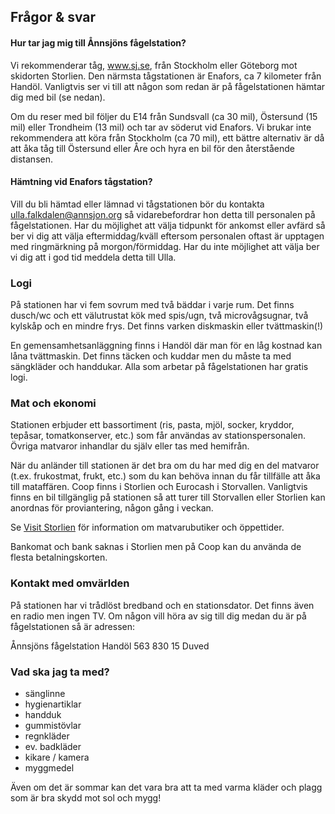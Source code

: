## Frågor & svar

#### Hur tar jag mig till Ånnsjöns fågelstation?

Vi rekommenderar tåg, www.sj.se, från Stockholm eller Göteborg mot skidorten Storlien. Den närmsta tågstationen är Enafors, ca 7 kilometer från Handöl. Vanligtvis ser vi till att någon som redan är på fågelstationen hämtar dig med bil (se nedan).

Om du reser med bil följer du E14 från Sundsvall (ca 30 mil), Östersund (15 mil) eller Trondheim (13 mil) och tar av söderut vid Enafors. Vi brukar inte rekommendera att köra från Stockholm (ca 70 mil), ett bättre alternativ är då att åka tåg till Östersund eller Åre och hyra en bil för den återstående distansen.

#### Hämtning vid Enafors tågstation?

Vill du bli hämtad eller lämnad vi tågstationen bör du kontakta ulla.falkdalen@annsjon.org så vidarebefordrar hon detta till personalen på fågelstationen. Har du möjlighet att välja tidpunkt för ankomst eller avfärd så ber vi dig att välja eftermiddag/kväll eftersom personalen oftast är upptagen med ringmärkning på morgon/förmiddag. Har du inte möjlighet att välja ber vi dig att i god tid meddela detta till Ulla.

### Logi

På stationen har vi fem sovrum med två bäddar i varje rum. Det finns dusch/wc och ett välutrustat kök med spis/ugn, två microvågsugnar, två kylskåp och en mindre frys. Det finns varken diskmaskin eller tvättmaskin(!)

En gemensamhetsanläggning finns i Handöl där man för en låg kostnad kan låna tvättmaskin. Det finns täcken och kuddar men du måste ta med sängkläder och handdukar. Alla som arbetar på fågelstationen har gratis logi.

### Mat och ekonomi

Stationen erbjuder ett bassortiment (ris, pasta, mjöl, socker, kryddor, tepåsar, tomatkonserver, etc.) som får användas av stationspersonalen. Övriga matvaror inhandlar du själv eller tas med hemifrån.

När du anländer till stationen är det bra om du har med dig en del matvaror (t.ex. frukostmat, frukt, etc.) som du kan behöva innan du får tillfälle att åka till mataffären. Coop finns i Storlien och Eurocash i Storvallen. Vanligtvis finns en bil tillgänglig på stationen så att turer till Storvallen eller Storlien kan anordnas för proviantering, någon gång i veckan.

Se [Visit Storlien](https://www.visitstorlien.se/handel/) för information om matvarubutiker och öppettider.

Bankomat och bank saknas i Storlien men på Coop kan du använda de flesta betalningskorten.

### Kontakt med omvärlden

På stationen har vi trådlöst bredband och en stationsdator. Det finns även en radio men ingen TV. Om någon vill höra av sig till dig medan du är på fågelstationen så är adressen:

Ånnsjöns fågelstation
Handöl 563
830 15 Duved

### Vad ska jag ta med?

- sänglinne
- hygienartiklar
- handduk
- gummistövlar
- regnkläder
- ev. badkläder
- kikare / kamera
- myggmedel

Även om det är sommar kan det vara bra att ta med varma kläder och plagg som är bra skydd mot sol och mygg!
